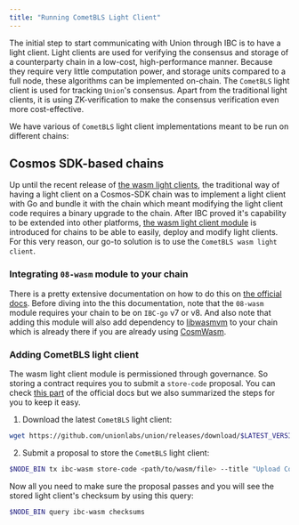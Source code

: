 ```yaml
---
title: "Running CometBLS Light Client"
---
```


The initial step to start communicating with Union through IBC is to have a light client. Light clients are used for verifying the consensus and storage of a counterparty
chain in a low-cost, high-performance manner. Because they require very little computation power, and storage units compared to a full node, these algorithms can be implemented
on-chain. The `CometBLS` light client is used for tracking `Union`'s consensus. Apart from the traditional light clients, it is using ZK-verification to make the consensus
verification even more cost-effective. 

We have various of `CometBLS` light client implementations meant to be run on different chains:

## Cosmos SDK-based chains

Up until the recent release of [the wasm light clients](https://www.ibcprotocol.dev/blog/wasm-client), the traditional way of having a light client on a Cosmos-SDK chain was
to implement a light client with Go and bundle it with the chain which meant modifying the light client code requires a binary upgrade to the chain. After IBC proved it's capability
to be extended into other platforms, [the wasm light client module](https://www.ibcprotocol.dev/blog/wasm-client) is introduced for chains to be able to easily, deploy and modify
light clients. For this very reason, our go-to solution is to use the `CometBLS wasm light client`.

### Integrating `08-wasm` module to your chain

There is a pretty extensive documentation on how to do this on [the official docs](https://ibc.cosmos.network/v8/ibc/light-clients/wasm/integration/). Before diving into the this
documentation, note that the `08-wasm` module requires your chain to be on `IBC-go` v7 or v8. And also note that adding this module will also add dependency to [libwasmvm](https://github.com/CosmWasm/wasmvm)
to your chain which is already there if you are already using [CosmWasm](https://github.com/cosmwasm/cosmwasm).

### Adding CometBLS light client

The wasm light client module is permissioned through governance. So storing a contract requires you to submit a `store-code` proposal. You can check [this part](https://ibc.cosmos.network/v8/ibc/light-clients/wasm/governance/) of the
official docs but we also summarized the steps for you to keep it easy.

1. Download the latest `CometBLS` light client:
```bash
wget https://github.com/unionlabs/union/releases/download/$LATEST_VERSION/uniond-release-aarch64-linux
```

2. Submit a proposal to store the `CometBLS` light client:
```bash
$NODE_BIN tx ibc-wasm store-code <path/to/wasm/file> --title "Upload CometBLS Wasm client" --summary "Upload CometBLS Wasm client" --deposit 100000$DENOM --from $VALIDATOR --gas auto --gas-adjustment 2
```

Now all you need to make sure the proposal passes and you will see the stored light client's checksum by using this query:

```bash
$NODE_BIN query ibc-wasm checksums	
```


